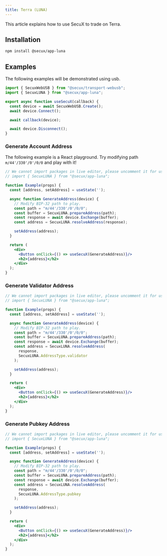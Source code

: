 ```yaml
---
title: Terra (LUNA)
---
```


This article explains how to use SecuX to trade on Terra.

## Installation
```bash npm
npm install @secux/app-luna
```

## Examples
The following examples will be demonstrated using usb.
```jsx
import { SecuxWebUSB } from "@secux/transport-webusb";
import { SecuxLUNA } from "@secux/app-luna";

export async function useSecuX(callback) {
  const device = await SecuxWebUSB.Create();
  await device.Connect();

  await callback(device);

  await device.Disconnect();
}
```


### Generate Account Address
The following example is a React playground. Try modifying path `m/44'/330'/0'/0/0` and play with it!
```jsx live
// We cannot import packages in live editor, please uncomment it for use.
// import { SecuxLUNA } from "@secux/app-luna";

function Example(props) {
  const [address, setAddress] = useState('');

  async function GenerateAddress(device) {
    // Modify BIP-32 path to play.
    const path = "m/44'/330'/0'/0/0";
    const buffer = SecuxLUNA.prepareAddress(path);
    const response = await device.Exchange(buffer);
    const address = SecuxLUNA.resolveAddress(response);

    setAddress(address);
  }

  return (
    <div>
      <Button onClick={() => useSecuX(GenerateAddress)}/>
      <h2>{address}</h2>
    </div>
  );
}
```

### Generate Validator Address
```jsx live
// We cannot import packages in live editor, please uncomment it for use.
// import { SecuxLUNA } from "@secux/app-luna";

function Example(props) {
  const [address, setAddress] = useState('');

  async function GenerateAddress(device) {
    // Modify BIP-32 path to play.
    const path = "m/44'/330'/0'/0/0";
    const buffer = SecuxLUNA.prepareAddress(path);
    const response = await device.Exchange(buffer);
    const address = SecuxLUNA.resolveAddress(
      response, 
      SecuxLUNA.AddressType.validator
    );

    setAddress(address);
  }

  return (
    <div>
      <Button onClick={() => useSecuX(GenerateAddress)}/>
      <h2>{address}</h2>
    </div>
  );
}
```

### Generate Pubkey Address
```jsx live
// We cannot import packages in live editor, please uncomment it for use.
// import { SecuxLUNA } from "@secux/app-luna";

function Example(props) {
  const [address, setAddress] = useState('');

  async function GenerateAddress(device) {
    // Modify BIP-32 path to play.
    const path = "m/44'/330'/0'/0/0";
    const buffer = SecuxLUNA.prepareAddress(path);
    const response = await device.Exchange(buffer);
    const address = SecuxLUNA.resolveAddress(
      response, 
      SecuxLUNA.AddressType.pubkey
    );

    setAddress(address);
  }

  return (
    <div>
      <Button onClick={() => useSecuX(GenerateAddress)}/>
      <h2>{address}</h2>
    </div>
  );
}
```

<!---
### Transfer Asset
```jsx live
// We cannot import packages in live editor, please uncomment it for use.
// import { SecuxLUNA } from "@secux/app-luna";
// import axios from "axios";

function Example(props) {
  const [tranasction, setTransaction] = useState('');

  async function MakeTransaction(device) {
    const path = "m/44'/330'/0'/0/0";
    const publickey = await device.getPublickey(path);
    const fromAddress = SecuxLUNA.addressConvert(publickey);

    // fetch data from terra api
    const api = axios.create({
      baseURL: "https://bombay-lcd.terra.dev",
    });
    const utxos = (await api.get(`/cosmos/auth/v1beta1/accounts/${fromAddress}`)).data;

    const inputs = utxos.map(utxo => (
      {
        path,
        txId: utxo.tx_hash,
        index: utxo.output_index,
        amount: utxo.amount[0].quantity,
        xpublickey
      }
    ));

    // signing by SecuX
    const { commandData, serialized } = SecuxADA.prepareSign(
      inputs,
      {
        address: "<Receiving Address>",
        amount: 1e6
      },
      {
        changeAddress: fromAddress,
        // or determine transaction fee you want to consume
        // fee: 2e5
      }
    );
    const response = await device.Exchange(commandData);
    const signedTx = SecuxADA.resolveTransaction(response, serialized);

    setTransaction(signedTx);
  }

  return (
    <div>
      <Button onClick={() => useSecuX(MakeTransaction)}/>
      <h2>{tranasction}</h2>
    </div>
  );
}
```
-->